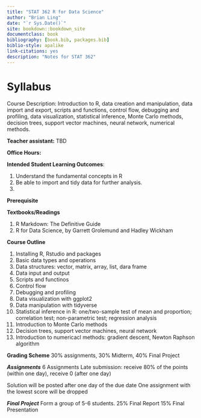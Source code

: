 ```yaml
--- 
title: "STAT 362 R for Data Science"
author: "Brian Ling"
date: "`r Sys.Date()`"
site: bookdown::bookdown_site
documentclass: book
bibliography: [book.bib, packages.bib]
biblio-style: apalike
link-citations: yes
description: "Notes for STAT 362"
---
```



# Syllabus {-}

Course Description: Introduction to R, data creation and manipulation, data import and export, scripts and functions, control flow, debugging and profiling, data visualization, statistical inference, Monte Carlo methods, decision trees, support vector machines, neural network, numerical methods.



**Teacher assistant:** TBD

**Office Hours:**

**Intended Student Learning Outcomes**:


1. Understand the fundamental concepts in R
1. Be able to import and tidy data for further analysis.
1. 

**Prerequisite**



**Textbooks/Readings**

1. R Markdown: The Definitive Guide
1. R for Data Science, by Garrett Grolemund and Hadley Wickham

**Course Outline**

1. Installing R, Rstudio and packages
1. Basic data types and operations
1. Data structures: vector, matrix, array, list, dara frame
1. Data input and output
1. Scripts and functinos
1. Control flow
1. Debugging and profiling
1. Data visualization with ggplot2
1. Data manipulation with tidyverse
1. Statistical inference in R: one/two-sample test of mean and proportion; correlation test; non-parametric test; regression analysis
1. Introduction to Monte Carlo methods
1. Decision trees, support vector machines, neural network
1. Introduction to numericacl methods: gradient descent, Newton Raphson algorithm


**Grading Scheme**
30% assignments, 30% Midterm, 40% Final Project 

***Assignments***
6 Assignments 
Late submission: receive 80% of the points (within one day), receive 0 (after one day)

Solution will be posted after one day of the due date
One assignment with the lowest score will be dropped


***Final Project***
Form a group of 5-6 students.
25% Final Report
15% Final Presentation
